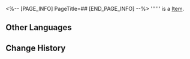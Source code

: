 <%-- [PAGE_INFO]
PageTitle=##
[END_PAGE_INFO] --%>
{{Item Infobox
|title       = 
|id          = 223407
|image       = Dreamscape Pass Sticker .png
|type        = 
|invCategory = 
|rarity      = 4
|effect      = Digital stickers that can be used to decorate the pages of the Dreamtour Handbook. They come in many different styles.
|description = 
}}
'''''' is a [[Item]].

==Other Languages==
{{Other Languages
|en   = 
|zhs  = test_图片贴纸12
|zht  = 
|ja   = 
|ko   = 
|es   = 
|fr   = 
|ru   = 
|th   = 
|vi   = 
|de   = 
|id   = 
|pt   = 
}}

==Change History==
{{Change History|2.0}}
